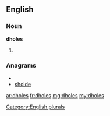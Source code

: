 ==English==

===Noun===
'''dholes'''

# {{plural of|[[dhole]]}}

===Anagrams===
* {{alphagram|dehlos}}
* [[sholde#English|sholde]]


[[Category:English plurals]]

[[ar:dholes]]
[[fr:dholes]]
[[mg:dholes]]
[[my:dholes]]